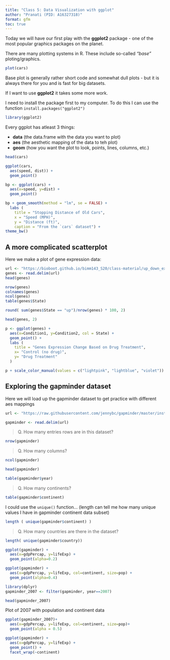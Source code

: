 ```yaml
---
title: "Class 5: Data Visualization with ggplot"
author: "Pranati (PID: A16327318)"
format: gfm
toc: true
---
```


Today we will have our first play with the **ggplot2** package - one of the most popular graphics packages on the planet.

There are many plotting systems in R. These include so-called *"base"* ploting/graphics.

```r
plot(cars)
```
Base plot is generally rather short code and somewhat dull plots - but it is always there for you and is fast for big datasets.

If I want to use **ggplot2** it takes some more work.


I need to install the package first to my computer. To do this I can use the function `install.packages("ggplot2")`

```r
library(ggplot2)
```

Every ggplot has atleast 3 things: 

- **data** (the data.frame with the data you want to plot)
- **aes** (the aesthetic mapping of the data to teh plot)
- **geom** (how you want the plot to look, points, lines, columns, etc.)

```r
head(cars)
```
```r
ggplot(cars, 
  aes(speed, dist)) +
  geom_point()
```
```r
bp <- ggplot(cars) +
  aes(x=speed, y=dist) +
  geom_point()
```

```r
bp + geom_smooth(method = "lm", se = FALSE) + 
  labs (
    title = "Stopping Distance of Old Cars",
    x = "Speed (MPH)",
    y = "Distance (ft)",
    caption = "From the `cars` dataset") +
theme_bw()
```

## A more complicated scatterplot

Here we make a plot of gene expression data:

```r
url <- "https://bioboot.github.io/bimm143_S20/class-material/up_down_expression.txt"
genes <- read.delim(url)
head(genes)
```
```r
nrow(genes)
colnames(genes)
ncol(genes)
table(genes$State)
```
```r
round( sum(genes$State == "up")/nrow(genes) * 100, 2)

```

```r
head(genes, 2)
```
```r
p <- ggplot(genes) +
  aes(x=Condition1, y=Condition2, col = State) +
  geom_point() +
  labs (
    title = "Genes Expression Change Based on Drug Treatment", 
    x= "Control (no drug)",
    y= "Drug Treatment"
  )
```
```r
p + scale_color_manual(values = c("lightpink", "lightblue", "violet"))
```
## Exploring the gapminder dataset

Here we will load up the gapminder dataset to get practice with different aes mappings

```r
url <- "https://raw.githubusercontent.com/jennybc/gapminder/master/inst/extdata/gapminder.tsv"

gapminder <- read.delim(url)
```
> Q. How many entries rows are in this dataset?

```r
nrow(gapminder)
```
> Q. How many columns?

```r
ncol(gapminder)
```

```r
head(gapminder)
```

```r
table(gapminder$year)
```

>Q. How many continents?

```r
table(gapminder$continent)
```
 
I could use the `unique()` function...
(length can tell me how many unique values I have in gapminder continent data subset)

```r
length ( unique(gapminder$continent) )
```

>Q. How many countries are there in the dataset?

```r
length( unique(gapminder$country))
```

```r
ggplot(gapminder) +
  aes(x=gdpPercap, y=lifeExp) +
  geom_point(alpha=0.2)
```

```r
ggplot(gapminder) +
  aes(x=gdpPercap, y=lifeExp, col=continent, size=pop) +
  geom_point(alpha=0.4)
```

```r
library(dplyr)
gapminder_2007 <- filter(gapminder, year==2007)

head(gapminder_2007)
```
Plot of 2007 with population and continent data
```r
ggplot(gapminder_2007)+
  aes(x=gdpPercap, y=lifeExp, col=continent, size=pop)+
  geom_point(alpha = 0.5)
```

```r
ggplot(gapminder) +
  aes(x=gdpPercap, y=lifeExp) +
  geom_point() +
  facet_wrap(~continent)
```


